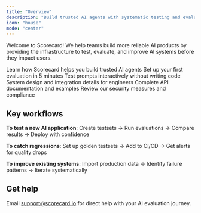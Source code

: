 ```yaml
---
title: "Overview"
description: "Build trusted AI agents with systematic testing and evaluation"
icon: "house"
mode: "center"
---
```


Welcome to Scorecard! We help teams build more reliable AI products by providing the infrastructure to test, evaluate, and improve AI systems before they impact users.

<CardGroup cols={2}>
  <Card title="What is Scorecard?" icon="rocket" href="/intro/what-is-scorecard">
    Learn how Scorecard helps you build trusted AI agents
  </Card>
  <Card title="Get started quickly" icon="play" href="/intro/quickstart">
    Set up your first evaluation in 5 minutes
  </Card>
  <Card title="Try the playground" icon="flask" href="/features/playground">
    Test prompts interactively without writing code
  </Card>
  <Card title="Technical architecture" icon="diagram-project" href="/intro/technical-system-overview">
    System design and integration details for engineers
  </Card>
  <Card title="API Reference" icon="code" href="/api-reference/overview">
    Complete API documentation and examples
  </Card>
  <Card title="Privacy & Security" icon="shield" href="https://trust.scorecard.io/">
    Review our security measures and compliance
  </Card>
</CardGroup>

## Key workflows

**To test a new AI application**: Create testsets → Run evaluations → Compare results → Deploy with confidence

**To catch regressions**: Set up golden testsets → Add to CI/CD → Get alerts for quality drops

**To improve existing systems**: Import production data → Identify failure patterns → Iterate systematically

## Get help

Email support@scorecard.io for direct help with your AI evaluation journey.